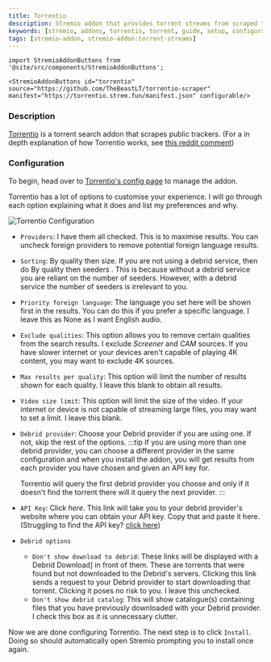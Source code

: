 ```yaml
---
title: Torrentio
description: Stremio addon that provides torrent streams from scraped torrent providers.
keywords: [stremio, addons, torrentio, torrent, guide, setup, configuration, install, link]
tags: [stremio-addon, stremio-addon:torrent-streams]
---
```


````mdx-code-block
import StremioAddonButtons from '@site/src/components/StremioAddonButtons';

<StremioAddonButtons id="torrentio" source="https://github.com/TheBeastLT/torrentio-scraper" manifest="https://torrentio.strem.fun/manifest.json" configurable/> 
````

<h3>Description</h3>

[Torrentio](https://github.com/TheBeastLT/torrentio-scraper) is a torrent search addon that scrapes public trackers. (For a in depth explanation of how Torrentio works, see [this reddit comment](https://www.reddit.com/r/StremioAddons/comments/19fmjlp/comment/kjlnwru/))

<h3>Configuration</h3>

To begin, head over to [Torrentio's config page](https://torrentio.strem.fun/configure) to manage the addon.

Torrentio has a lot of options to customise your experience. I will go through each option explaining what it does and list my preferences and why.

![Torrentio Configuration](/img/stremio/torrentio_setup.png)

- `Providers`: I have them all checked. This is to maximise results. You can uncheck foreign providers to remove potential foreign language results.
- `Sorting`: By quality then size. If you are not using a debrid service, then do By quality then seeders . This is because without a debrid service you are reliant on the number of seeders. However, with a debrid service the number of seeders is irrelevant to you.
- `Priority foreign language`: The language you set here will be shown first in the results. You can do this if you prefer a specific language. I leave this as None as I want English audio. 
- `Exclude qualities`: This option allows you to remove certain qualities from the search results. I exclude *Screener* and *CAM* sources. If you have slower internet or your devices aren't capable of playing 4K content, you may want to exclude 4K sources.
- `Max results per quality`: This option will limit the number of results shown for each quality. I leave this blank to obtain all results.
- `Video size limit`: This option will limit the size of the video. If your internet or device is not capable of streaming large files, you may want to set a limit. I leave this blank.
- `Debrid provider`: Choose your Debrid provider if you are using one. If not, skip the rest of the options.
    :::tip
    If you are using more than one debrid provider, you can choose a different provider in the same configuration and when you install the addon, you will get results from each provider you have chosen and given an API key for.

    Torrentio will query the first debrid provider you choose and only if it doesn't find the torrent there will it query the next provider.
    :::
- `API Key`: Click *here*. This link will take you to your debrid provider's website where you can obtain your API key. Copy that and paste it here. (Struggling to find the API key? [click here](/stremio/faq#where-can-i-find-my-debrid-api-key))
- `Debrid options`
    - `Don't show download to debrid`: These links will be displayed with a Debrid Download] in front of them. 
        These are torrents that were found but not downloaded to the Debrid's servers. 
        Clicking this link sends a request to your Debrid provider to start downloading that torrent. 
        Clicking it poses no risk to you. I leave this unchecked.
    - `Don't show debrid catalog`: This will show catalogue(s) containing files that you have previously downloaded with your Debrid provider.
                                    I check this box as it is unnecessary clutter.

Now we are done configuring Torrentio. 
The next step is to click `Install`. 
Doing so should automatically open Stremio prompting you to install once again.